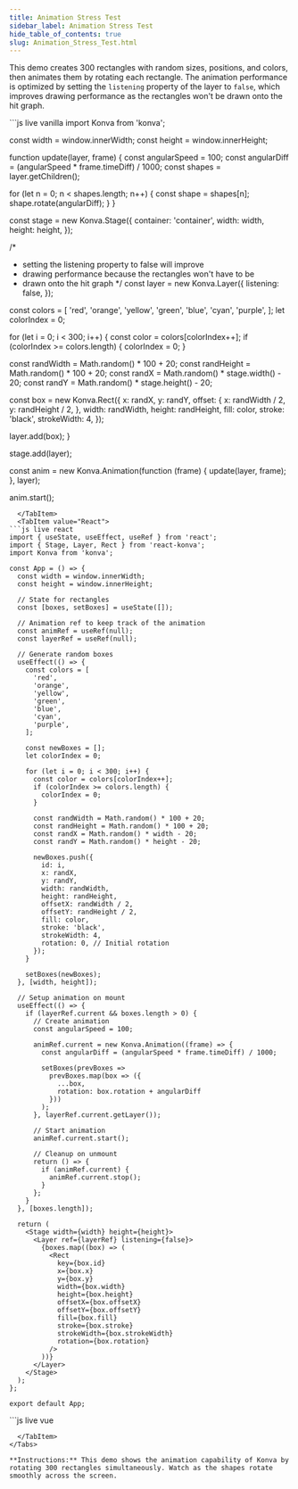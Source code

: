 ```yaml
---
title: Animation Stress Test
sidebar_label: Animation Stress Test
hide_table_of_contents: true
slug: Animation_Stress_Test.html
---
```


This demo creates 300 rectangles with random sizes, positions, and colors, then animates them by rotating each rectangle. The animation performance is optimized by setting the `listening` property of the layer to `false`, which improves drawing performance as the rectangles won't be drawn onto the hit graph.


<Tabs>
  <TabItem value="Vanilla" default>
```js live vanilla
import Konva from 'konva';

const width = window.innerWidth;
const height = window.innerHeight;

function update(layer, frame) {
  const angularSpeed = 100;
  const angularDiff = (angularSpeed * frame.timeDiff) / 1000;
  const shapes = layer.getChildren();

  for (let n = 0; n < shapes.length; n++) {
    const shape = shapes[n];
    shape.rotate(angularDiff);
  }
}

const stage = new Konva.Stage({
  container: 'container',
  width: width,
  height: height,
});

/*
 * setting the listening property to false will improve
 * drawing performance because the rectangles won't have to be
 * drawn onto the hit graph
 */
const layer = new Konva.Layer({
  listening: false,
});

const colors = [
  'red',
  'orange',
  'yellow',
  'green',
  'blue',
  'cyan',
  'purple',
];
let colorIndex = 0;

for (let i = 0; i < 300; i++) {
  const color = colors[colorIndex++];
  if (colorIndex >= colors.length) {
    colorIndex = 0;
  }

  const randWidth = Math.random() * 100 + 20;
  const randHeight = Math.random() * 100 + 20;
  const randX = Math.random() * stage.width() - 20;
  const randY = Math.random() * stage.height() - 20;

  const box = new Konva.Rect({
    x: randX,
    y: randY,
    offset: {
      x: randWidth / 2,
      y: randHeight / 2,
    },
    width: randWidth,
    height: randHeight,
    fill: color,
    stroke: 'black',
    strokeWidth: 4,
  });

  layer.add(box);
}

stage.add(layer);

const anim = new Konva.Animation(function (frame) {
  update(layer, frame);
}, layer);

anim.start();
```
  </TabItem>
  <TabItem value="React">
```js live react
import { useState, useEffect, useRef } from 'react';
import { Stage, Layer, Rect } from 'react-konva';
import Konva from 'konva';

const App = () => {
  const width = window.innerWidth;
  const height = window.innerHeight;
  
  // State for rectangles
  const [boxes, setBoxes] = useState([]);
  
  // Animation ref to keep track of the animation
  const animRef = useRef(null);
  const layerRef = useRef(null);
  
  // Generate random boxes
  useEffect(() => {
    const colors = [
      'red',
      'orange',
      'yellow',
      'green',
      'blue',
      'cyan',
      'purple',
    ];
    
    const newBoxes = [];
    let colorIndex = 0;
    
    for (let i = 0; i < 300; i++) {
      const color = colors[colorIndex++];
      if (colorIndex >= colors.length) {
        colorIndex = 0;
      }
      
      const randWidth = Math.random() * 100 + 20;
      const randHeight = Math.random() * 100 + 20;
      const randX = Math.random() * width - 20;
      const randY = Math.random() * height - 20;
      
      newBoxes.push({
        id: i,
        x: randX,
        y: randY,
        width: randWidth,
        height: randHeight,
        offsetX: randWidth / 2,
        offsetY: randHeight / 2,
        fill: color,
        stroke: 'black',
        strokeWidth: 4,
        rotation: 0, // Initial rotation
      });
    }
    
    setBoxes(newBoxes);
  }, [width, height]);
  
  // Setup animation on mount
  useEffect(() => {
    if (layerRef.current && boxes.length > 0) {
      // Create animation
      const angularSpeed = 100;
      
      animRef.current = new Konva.Animation((frame) => {
        const angularDiff = (angularSpeed * frame.timeDiff) / 1000;
        
        setBoxes(prevBoxes => 
          prevBoxes.map(box => ({
            ...box,
            rotation: box.rotation + angularDiff
          }))
        );
      }, layerRef.current.getLayer());
      
      // Start animation
      animRef.current.start();
      
      // Cleanup on unmount
      return () => {
        if (animRef.current) {
          animRef.current.stop();
        }
      };
    }
  }, [boxes.length]);
  
  return (
    <Stage width={width} height={height}>
      <Layer ref={layerRef} listening={false}>
        {boxes.map((box) => (
          <Rect
            key={box.id}
            x={box.x}
            y={box.y}
            width={box.width}
            height={box.height}
            offsetX={box.offsetX}
            offsetY={box.offsetY}
            fill={box.fill}
            stroke={box.stroke}
            strokeWidth={box.strokeWidth}
            rotation={box.rotation}
          />
        ))}
      </Layer>
    </Stage>
  );
};

export default App;
```
  </TabItem>
  <TabItem value="Vue">
```js live vue
<template>
  <v-stage :config="stageConfig">
    <v-layer ref="layer" :config="{ listening: false }">
      <v-rect
        v-for="box in boxes"
        :key="box.id"
        :config="box"
      />
    </v-layer>
  </v-stage>
</template>

<script setup>
import { ref, onMounted, onUnmounted, computed, nextTick } from 'vue';
import Konva from 'konva';

const width = window.innerWidth;
const height = window.innerHeight;

const stageConfig = {
  width,
  height
};

const layer = ref(null);
const boxes = ref([]);
let animation = null;

// Generate boxes with random properties
onMounted(() => {
  const colors = [
    'red',
    'orange',
    'yellow',
    'green',
    'blue',
    'cyan',
    'purple',
  ];
  
  let colorIndex = 0;
  const newBoxes = [];
  
  for (let i = 0; i < 300; i++) {
    const color = colors[colorIndex++];
    if (colorIndex >= colors.length) {
      colorIndex = 0;
    }
    
    const randWidth = Math.random() * 100 + 20;
    const randHeight = Math.random() * 100 + 20;
    const randX = Math.random() * width - 20;
    const randY = Math.random() * height - 20;
    
    newBoxes.push({
      id: i,
      x: randX,
      y: randY,
      width: randWidth,
      height: randHeight,
      offset: {
        x: randWidth / 2,
        y: randHeight / 2,
      },
      fill: color,
      stroke: 'black',
      strokeWidth: 4,
      rotation: 0,
    });
  }
  
  boxes.value = newBoxes;
  
  // Start animation after boxes are created
  nextTick(() => {
    if (layer.value) {
      const angularSpeed = 100;
      
      animation = new Konva.Animation((frame) => {
        const angularDiff = (angularSpeed * frame.timeDiff) / 1000;
        
        boxes.value.forEach(box => {
          box.rotation += angularDiff;
        });
      }, layer.value.getNode());
      
      animation.start();
    }
  });
});

// Cleanup animation on unmount
onUnmounted(() => {
  if (animation) {
    animation.stop();
  }
});
</script>
```
  </TabItem>
</Tabs>

**Instructions:** This demo shows the animation capability of Konva by rotating 300 rectangles simultaneously. Watch as the shapes rotate smoothly across the screen. 